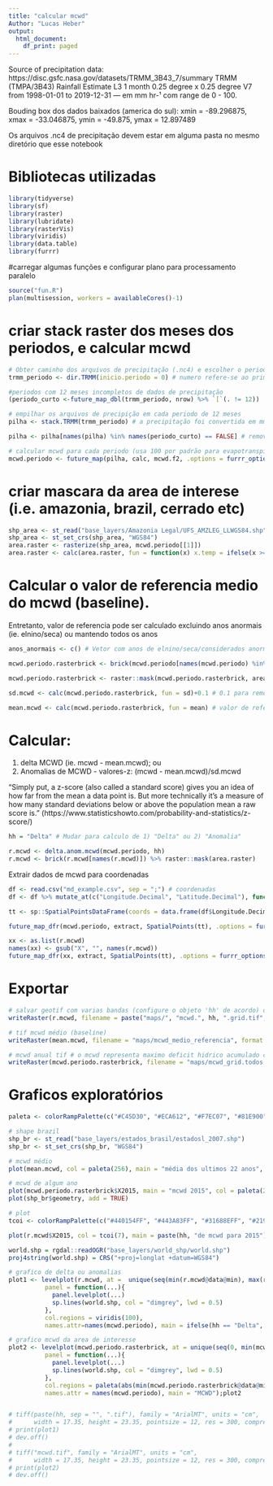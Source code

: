 ```yaml
---
title: "calcular mcwd"
Author: "Lucas Heber"
output:
  html_document:
    df_print: paged
---
```


Source of precipitation data: https://disc.gsfc.nasa.gov/datasets/TRMM_3B43_7/summary
TRMM (TMPA/3B43) Rainfall Estimate L3 1 month 0.25 degree x 0.25 degree V7 from 1998-01-01 to 2019-12-31 --- em mm hr-¹ com range de 0 - 100. 

Bouding box dos dados baixados (america do sul): xmin = -89.296875, xmax = -33.046875, ymin = -49.875, ymax = 12.897489

Os arquivos .nc4 de precipitação devem estar em alguma pasta no mesmo diretório que esse notebook

# Bibliotecas utilizadas
```r
library(tidyverse)
library(sf)
library(raster)
library(lubridate)
library(rasterVis)
library(viridis)
library(data.table)
library(furrr)
```

#carregar algumas funções e configurar plano para processamento paralelo
```r
source("fun.R")
plan(multisession, workers = availableCores()-1)
```

# criar stack raster dos meses dos periodos, e calcular mcwd
```r
# Obter caminho dos arquivos de precipitação (.nc4) e escolher o periodo considerado 
trmm_periodo <- dir.TRMM(inicio.periodo = 0) # numero refere-se ao primeiro mês de um periodo de 12 meses;i.e. jan-dez = 0  ou, fev-jan = 1

#periodos com 12 meses incompletos de dados de precipitação
(periodo_curto <-future_map_dbl(trmm_periodo, nrow) %>% `[`(. != 12))

# empilhar os arquivos de precipição em cada periodo de 12 meses
pilha <- stack.TRMM(trmm_periodo) # a precipitação foi convertida em mm por mês

pilha <- pilha[names(pilha) %in% names(periodo_curto) == FALSE] # remover periodos com precipitação incompleta (menos que doze meses). Retorna 'named numeric(0)' se nenhum mês é removido.

# calcular mcwd para cada periodo (usa 100 por padrão para evapotranspiraçaõ)
mcwd.periodo <- future_map(pilha, calc, mcwd.f2, .options = furrr_options(seed = TRUE))
```

# criar mascara da area de interese (i.e. amazonia, brazil, cerrado etc)
```r
shp_area <- st_read("base_layers/Amazonia Legal/UFS_AMZLEG_LLWGS84.shp") # exemplo com shape da amazonia legal
shp_area <- st_set_crs(shp_area, "WGS84") 
area.raster <- rasterize(shp_area, mcwd.periodo[[1]])
area.raster <- calc(area.raster, fun = function(x) x.temp = ifelse(x >= 1, 1, NA))
```

# Calcular o valor de referencia medio do mcwd (baseline).
Entretanto, valor de referencia pode ser calculado excluindo anos anormais (ie. elnino/seca) ou mantendo todos os anos
```r
anos_anormais <- c() # Vetor com anos de elnino/seca/considerados anormais escolhidos

mcwd.periodo.rasterbrick <- brick(mcwd.periodo[names(mcwd.periodo) %in% c(anos_anormais) == FALSE]) # remover anos anormais escolhidos. Se o objeto 'anos_anormais' é vazio nenhum ano é excluido.

mcwd.periodo.rasterbrick <- raster::mask(mcwd.periodo.rasterbrick, area.raster) # recortar raster mcwd usando mascara da área de interesse

sd.mcwd <- calc(mcwd.periodo.rasterbrick, fun = sd)+0.1 # 0.1 para remover divisão por zero; desvio padrao dos valores de referencia de mcwd

mean.mcwd <- calc(mcwd.periodo.rasterbrick, fun = mean) # valor de referencia medio do mcwd
```

# Calcular: 
1) delta MCWD (ie. mcwd - mean.mcwd); ou 
2) Anomalias de MCWD - valores-z: (mcwd - mean.mcwd)/sd.mcwd

"Simply put, a z-score (also called a standard score) gives you an idea of how far from the mean a data point is. But more technically it’s a measure of how many standard deviations below or above the population mean a raw score is."
(https://www.statisticshowto.com/probability-and-statistics/z-score/)

```r
hh = "Delta" # Mudar para calculo de 1) "Delta" ou 2) "Anomalia"

r.mcwd <- delta.anom.mcwd(mcwd.periodo, hh)
r.mcwd <- brick(r.mcwd[names(r.mcwd)]) %>% raster::mask(area.raster)
```

Extrair dados de mcwd para coordenadas 
```r
df <- read.csv("md_example.csv", sep = ";") # coordenadas
df <- df %>% mutate_at(c("Longitude.Decimal", "Latitude.Decimal"), function(x) x + 0.000001) # tonar cooordenadas mais precisas

tt <- sp::SpatialPointsDataFrame(coords = data.frame(df$Longitude.Decimal, df$Latitude.Decimal), data = data.frame(df$Plot.Code), proj4string = CRS("+proj=longlat +datum=WGS84"))

future_map_dfr(mcwd.periodo, extract, SpatialPoints(tt), .options = furrr_options(seed = TRUE)) %>% mutate(Plot.Code = df$Plot.Code) %>% write.csv(file = "mcwd_anual_coord.csv")

xx <- as.list(r.mcwd)
names(xx) <- gsub("X", "", names(r.mcwd))
future_map_dfr(xx, extract, SpatialPoints(tt), .options = furrr_options(seed = TRUE)) %>% mutate(Plot.Code = df$Plot.Code) %>% write.csv(file = paste("mcwd_", hh, "_coord.csv", sep = ""))
```

# Exportar 
```r
# salvar geotif com varias bandas (configure o objeto 'hh' de acordo) delta ou anomalia
writeRaster(r.mcwd, filename = paste("maps/", "mcwd.", hh, ".grid.tif", sep = ""), format = "GTiff", overwrite =  TRUE, options = c("INTERLEAVE=BAND", "COMPRESS=LZW"))

# tif mcwd médio (baseline)
writeRaster(mean.mcwd, filename = "maps/mcwd_medio_referencia", format = "GTiff", overwrite = TRUE)

# mcwd anual tif # o mcwd representa maximo deficit hidrico acumulado com número abaixo de zero
writeRaster(mcwd.periodo.rasterbrick, filename = "maps/mcwd_grid.todos.os.anos.tif", format = "GTiff", overwrite = TRUE, options=c("INTERLEAVE=BAND","COMPRESS=LZW"))
```

# Graficos exploratórios
```r
paleta <- colorRampPalette(c("#C45D30", "#ECA612", "#F7EC07", "#81E900", "#0CCD25", "#1B9B82", "#0E3B65"))

# shape brazil
shp_br <- st_read("base_layers/estados_brasil/estadosl_2007.shp")
shp_br <- st_set_crs(shp_br, "WGS84") 

# mcwd médio
plot(mean.mcwd, col = paleta(256), main = "média dos ultimos 22 anos", ylim = c(-20,15), xlim = c(-80.9, -41.9));plot(shp_br$geometry, add = TRUE)

# mcwd de algum ano
plot(mcwd.periodo.rasterbrick$X2015, main = "mcwd 2015", col = paleta(256), ylim = c(-20,15), xlim = c(-80.9, -41.9))
plot(shp_br$geometry, add = TRUE)

# plot
tcoi <- colorRampPalette(c("#440154FF", "#443A83FF", "#31688EFF", "#21908CFF", "#f2f0f7", "#8FD744FF", "#FDE725FF"))

plot(r.mcwd$X2015, col = tcoi(7), main = paste(hh, "de mcwd para 2015"), ylim = c(-20,15), xlim = c(-80.9, -41.9));plot(shp_br$geometry, add = TRUE)
```


```r
world.shp = rgdal::readOGR("base_layers/world_shp/world.shp")
proj4string(world.shp) = CRS("+proj=longlat +datum=WGS84")

# grafico de delta ou anomalias
plot1 <- levelplot(r.mcwd, at =  unique(seq(min(r.mcwd@data@min), max(r.mcwd@data@max), length = 50)), ylim=c(-20,15), xlim=c(-80.9, -41.9), 
          panel = function(...){
            panel.levelplot(...)
            sp.lines(world.shp, col = "dimgrey", lwd = 0.5)
          },
          col.regions = viridis(100), 
          names.attr=names(mcwd.periodo), main = ifelse(hh == "Delta", "Δ MCWD", "MCWD anomalia (z-score)"));plot1

# grafico mcwd da area de interesse
plot2 <- levelplot(mcwd.periodo.rasterbrick, at = unique(seq(0, min(mcwd.periodo.rasterbrick@data@min), length = 50)), ylim = c(-20,15), xlim = c(-80.9, -41.9), 
          panel = function(...){
            panel.levelplot(...)
            sp.lines(world.shp, col = "dimgrey", lwd = 0.5)
          },
          col.regions = paleta(abs(min(mcwd.periodo.rasterbrick@data@min)/10)), 
          names.attr = names(mcwd.periodo), main = "MCWD");plot2


# tiff(paste(hh, sep = "", ".tif"), family = "ArialMT", units = "cm",
#      width = 17.35, height = 23.35, pointsize = 12, res = 300, compression = "lzw")
# print(plot1)
# dev.off()
# 
# tiff("mcwd.tif", family = "ArialMT", units = "cm",
#      width = 17.35, height = 23.35, pointsize = 12, res = 300, compression = "lzw")
# print(plot2)
# dev.off()
```
